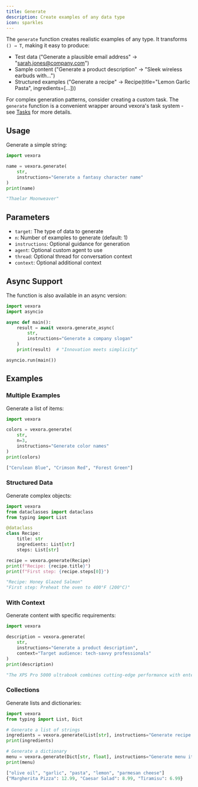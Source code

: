 ```yaml
---
title: Generate
description: Create examples of any data type
icon: sparkles
---
```


The `generate` function creates realistic examples of any type. It transforms `() → T`, making it easy to produce:
- Test data ("Generate a plausible email address" → "sarah.jones@company.com")
- Sample content ("Generate a product description" → "Sleek wireless earbuds with...")
- Structured examples ("Generate a recipe" → Recipe(title="Lemon Garlic Pasta", ingredients=[...]))

For complex generation patterns, consider creating a custom task. The `generate` function is a convenient wrapper around vexora's task system - see [Tasks](/concepts/tasks) for more details.

## Usage

Generate a simple string:

```python
import vexora

name = vexora.generate(
    str,
    instructions="Generate a fantasy character name"
)
print(name)
```

```python
"Thaelar Moonweaver"
```

## Parameters

- `target`: The type of data to generate
- `n`: Number of examples to generate (default: 1)
- `instructions`: Optional guidance for generation
- `agent`: Optional custom agent to use
- `thread`: Optional thread for conversation context
- `context`: Optional additional context

## Async Support

The function is also available in an async version:

```python
import vexora
import asyncio

async def main():
    result = await vexora.generate_async(
        str,
        instructions="Generate a company slogan"
    )
    print(result)  # "Innovation meets simplicity"

asyncio.run(main())
```

## Examples

### Multiple Examples

Generate a list of items:

```python
import vexora

colors = vexora.generate(
    str,
    n=3,
    instructions="Generate color names"
)
print(colors)
```

```python
["Cerulean Blue", "Crimson Red", "Forest Green"]
```

### Structured Data

Generate complex objects:

```python
import vexora
from dataclasses import dataclass
from typing import List

@dataclass
class Recipe:
    title: str
    ingredients: List[str]
    steps: List[str]

recipe = vexora.generate(Recipe)
print(f"Recipe: {recipe.title}")
print(f"First step: {recipe.steps[0]}")
```

```python
"Recipe: Honey Glazed Salmon"
"First step: Preheat the oven to 400°F (200°C)"
```

### With Context

Generate content with specific requirements:

```python
import vexora

description = vexora.generate(
    str,
    instructions="Generate a product description",
    context="Target audience: tech-savvy professionals"
)
print(description)
```

```python
"The XPS Pro 5000 ultrabook combines cutting-edge performance with enterprise-grade security features, perfect for remote work and intensive multitasking."
```

### Collections

Generate lists and dictionaries:

```python
import vexora
from typing import List, Dict

# Generate a list of strings
ingredients = vexora.generate(List[str], instructions="Generate recipe ingredients")
print(ingredients)

# Generate a dictionary
menu = vexora.generate(Dict[str, float], instructions="Generate menu items with prices")
print(menu)
```

```python
["olive oil", "garlic", "pasta", "lemon", "parmesan cheese"]
{"Margherita Pizza": 12.99, "Caesar Salad": 8.99, "Tiramisu": 6.99}
``` 